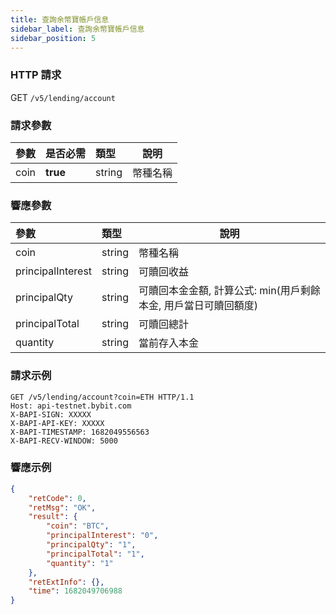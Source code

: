```yaml
---
title: 查詢余幣寶帳戶信息
sidebar_label: 查詢余幣寶帳戶信息
sidebar_position: 5
---
```


### HTTP 請求
GET `/v5/lending/account`

### 請求參數
| 參數 | 是否必需 | 類型 | 說明|
|:----- |:-------|:-----|------ |
|coin |**true** |string |幣種名稱|

### 響應參數
| 參數 | 類型 | 說明|
|:----- |:-----|----- |
|coin |string |幣種名稱 |
|principalInterest |string |可贖回收益 |
|principalQty |string |可贖回本金金額, 計算公式: min(用戶剩餘本金, 用戶當日可贖回額度) |
|principalTotal |string |可贖回總計 |
|quantity	|string	|當前存入本金 |

### 請求示例

```http
GET /v5/lending/account?coin=ETH HTTP/1.1
Host: api-testnet.bybit.com
X-BAPI-SIGN: XXXXX
X-BAPI-API-KEY: XXXXX
X-BAPI-TIMESTAMP: 1682049556563
X-BAPI-RECV-WINDOW: 5000
```

### 響應示例

```json
{
    "retCode": 0,
    "retMsg": "OK",
    "result": {
        "coin": "BTC",
        "principalInterest": "0",
        "principalQty": "1",
        "principalTotal": "1",
        "quantity": "1"
    },
    "retExtInfo": {},
    "time": 1682049706988
}
```
